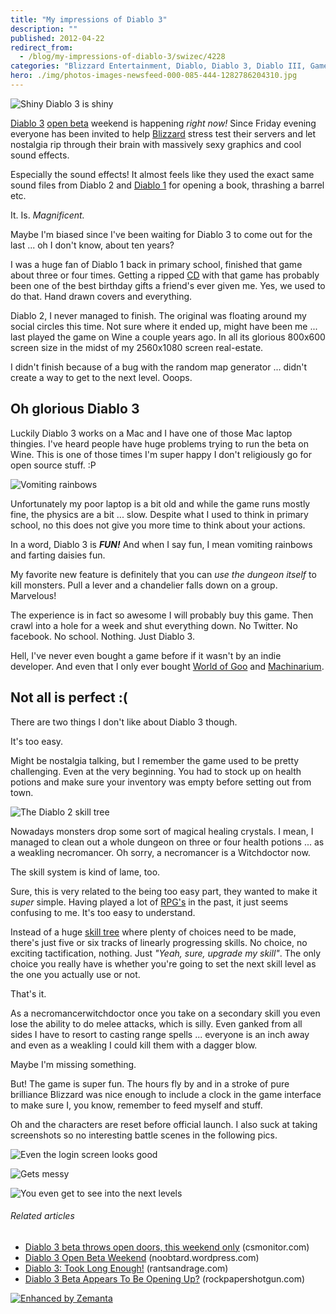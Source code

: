 ```yaml
---
title: "My impressions of Diablo 3"
description: ""
published: 2012-04-22
redirect_from:
  - /blog/my-impressions-of-diablo-3/swizec/4228
categories: "Blizzard Entertainment, Diablo, Diablo 3, Diablo III, Games, Uncategorized, Video Games, World of Goo"
hero: ./img/photos-images-newsfeed-000-085-444-1282786204310.jpg
---
```


![Shiny Diablo 3 is shiny](https://swizec.com/blog/wp-content/uploads/2012/04/Screen-Shot-2012-04-22-at-12.59.00-AM.png "Shiny Diablo 3 is shiny")

[Diablo 3](http://www.gamespot.com/diablo-iii/ "Diablo III") [open beta](http://en.wikipedia.org/wiki/Software_release_life_cycle "Software release life cycle") weekend is happening _right now!_ Since Friday evening everyone has been invited to help [Blizzard](http://www.blizzard.com/ "Blizzard Entertainment") stress test their servers and let nostalgia rip through their brain with massively sexy graphics and cool sound effects.

Especially the sound effects! It almost feels like they used the exact same sound files from Diablo 2 and [Diablo 1](http://us.blizzard.com/en-us/games/legacy/ "Diablo (video game)") for opening a book, thrashing a barrel etc.

It. Is. _Magnificent._

Maybe I'm biased since I've been waiting for Diablo 3 to come out for the last ... oh I don't know, about ten years?

I was a huge fan of Diablo 1 back in primary school, finished that game about three or four times. Getting a ripped [CD](http://en.wikipedia.org/wiki/Compact_Disc "Compact Disc") with that game has probably been one of the best birthday gifts a friend's ever given me. Yes, we used to do that. Hand drawn covers and everything.

Diablo 2, I never managed to finish. The original was floating around my social circles this time. Not sure where it ended up, might have been me ... last played the game on Wine a couple years ago. In all its glorious 800x600 screen size in the midst of my 2560x1080 screen real-estate.

I didn't finish because of a bug with the random map generator ... didn't create a way to get to the next level. Ooops.

## Oh glorious Diablo 3

Luckily Diablo 3 works on a Mac and I have one of those Mac laptop thingies. I've heard people have huge problems trying to run the beta on Wine. This is one of those times I'm super happy I don't religiously go for open source stuff. :P

![Vomiting rainbows](./img/photos-images-newsfeed-000-085-444-1282786204310.jpg "Vomiting rainbows")

Unfortunately my poor laptop is a bit old and while the game runs mostly fine, the physics are a bit ... slow. Despite what I used to think in primary school, no this does not give you more time to think about your actions.

In a word, Diablo 3 is _**FUN!**_ And when I say fun, I mean vomiting rainbows and farting daisies fun.

My favorite new feature is definitely that you can _use the dungeon itself_ to kill monsters. Pull a lever and a chandelier falls down on a group. Marvelous!

The experience is in fact so awesome I will probably buy this game. Then crawl into a hole for a week and shut everything down. No Twitter. No facebook. No school. Nothing. Just Diablo 3.

Hell, I've never even bought a game before if it wasn't by an indie developer. And even that I only ever bought [World of Goo](http://www.worldofgoo.com "World of Goo") and [Machinarium](http://en.wikipedia.org/wiki/Machinarium "Machinarium").

## Not all is perfect :(

There are two things I don't like about Diablo 3 though.

It's too easy.

Might be nostalgia talking, but I remember the game used to be pretty challenging. Even at the very beginning. You had to stock up on health potions and make sure your inventory was empty before setting out from town.

![The Diablo 2 skill tree](./img/_ICutuhWaLzY-TIhLtDhokmI-AAAAAAAAADM-of5D3oM9yrk-s1600-diablo2skilltree.jpg "The Diablo 2 skill tree")

Nowadays monsters drop some sort of magical healing crystals. I mean, I managed to clean out a whole dungeon on three or four health potions ... as a weakling necromancer. Oh sorry, a necromancer is a Witchdoctor now.

The skill system is kind of lame, too.

Sure, this is very related to the being too easy part, they wanted to make it _super_ simple. Having played a lot of [RPG's](http://en.wikipedia.org/wiki/Role-playing_game "Role-playing game") in the past, it just seems confusing to me. It's too easy to understand.

Instead of a huge [skill tree](http://en.wikipedia.org/wiki/Technology_tree "Technology tree") where plenty of choices need to be made, there's just five or six tracks of linearly progressing skills. No choice, no exciting tactification, nothing. Just _"Yeah, sure, upgrade my skill"_. The only choice you really have is whether you're going to set the next skill level as the one you actually use or not.

That's it.

As a necromancerwitchdoctor once you take on a secondary skill you even lose the ability to do melee attacks, which is silly. Even ganked from all sides I have to resort to casting range spells ... everyone is an inch away and even as a weakling I could kill them with a dagger blow.

Maybe I'm missing something.

But! The game is super fun. The hours fly by and in a stroke of pure brilliance Blizzard was nice enough to include a clock in the game interface to make sure I, you know, remember to feed myself and stuff.

Oh and the characters are reset before official launch. I also suck at taking screenshots so no interesting battle scenes in the following pics.

![Even the login screen looks good](https://swizec.com/blog/wp-content/uploads/2012/04/Screen-Shot-2012-04-21-at-11.24.12-PM.png "Even the login screen looks good")

![Gets messy](https://swizec.com/blog/wp-content/uploads/2012/04/Screen-Shot-2012-04-22-at-12.31.41-AM.png "Gets messy")

![You even get to see into the next levels](https://swizec.com/blog/wp-content/uploads/2012/04/Screen-Shot-2012-04-22-at-1.13.55-AM.png "You even get to see into the next levels")

###### Related articles

- [Diablo 3 beta throws open doors, this weekend only](http://www.csmonitor.com/Innovation/Horizons/2012/0420/Diablo-3-beta-throws-open-doors-this-weekend-only) (csmonitor.com)
- [Diablo 3 Open Beta Weekend](http://noobtard.wordpress.com/2012/04/21/diablo-3-open-beta-weekend/) (noobtard.wordpress.com)
- [Diablo 3: Took Long Enough!](http://rantsandrage.com/2012/04/21/diablo-3-took-long-enough/) (rantsandrage.com)
- [Diablo 3 Beta Appears To Be Opening Up?](http://www.rockpapershotgun.com/2012/04/18/diablo-3-beta-appears-to-be-public/) (rockpapershotgun.com)

[![Enhanced by Zemanta](https://img.zemanta.com/zemified_e.png?x-id=f870fedc-f979-41d1-9f4f-75b922453237)](http://www.zemanta.com/ "Enhanced by Zemanta")
